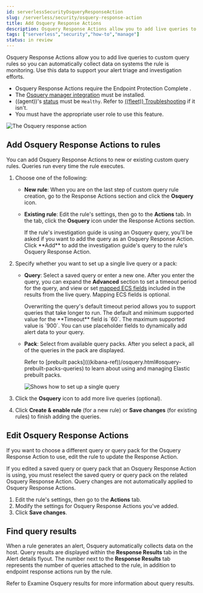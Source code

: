 ```yaml
---
id: serverlessSecurityOsqueryResponseAction
slug: /serverless/security/osquery-response-action
title: Add Osquery Response Actions
description: Osquery Response Actions allow you to add live queries to custom query rules so you can automatically collect data on systems the rules are monitoring. 
tags: ["serverless","security","how-to","manage"]
status: in review
---
```


<DocBadge template="technical preview" />
<div id="osquery-response-action"></div>

<DocCallOut template="technical_preview" />

Osquery Response Actions allow you to add live queries to custom query rules so you can automatically collect data on systems the rule is monitoring. Use this data to support your alert triage and investigation efforts.

<DocCallOut title="Requirements">

* Osquery Response Actions require the Endpoint Protection Complete <DocLink id="serverlessGeneralManageProject" text="project feature"/>.
* The [Osquery manager integration](((kibana-ref))/manage-osquery-integration.html) must be installed.
* ((agent))'s [status](((fleet-guide))/monitor-elastic-agent.html) must be `Healthy`. Refer to [((fleet)) Troubleshooting](((fleet-guide))/fleet-troubleshooting.html) if it isn't.
* You must have the appropriate user role to use this feature.

</DocCallOut>

![The Osquery response action](../images/osquery-response-action/-osquery-available-response-actions-osquery.png)

<div id="add-osquery-response-action"></div>

## Add Osquery Response Actions to rules

You can add Osquery Response Actions to new or existing custom query rules. Queries run every time the rule executes.

1. Choose one of the following:
    * **New rule**: When you are on the last step of <DocLink id="serverlessSecurityRulesUiCreate" section="create-a-custom-query-rule">custom query rule</DocLink> creation, go to the Response Actions section and click the **Osquery** icon.
    * **Existing rule**: Edit the rule's settings, then go to the **Actions** tab. In the tab, click the **Osquery** icon under the Response Actions section.

        <DocCallOut title="Note">
        If the rule's investigation guide is using an Osquery query, you'll be asked if you want to add the query as an Osquery Response Action. Click **Add** to add the investigation guide's query to the rule's Osquery Response Action. 
        </DocCallOut>

2. Specify whether you want to set up a single live query or a pack:
    * **Query**: Select a saved query or enter a new one. After you enter the query, you can expand the **Advanced** section to set a timeout period for the query, and view or set [mapped ECS fields](((kibana-ref))/osquery.html#osquery-map-fields) included in the results from the live query. Mapping ECS fields is optional.

        <DocCallOut title="Note">
        Overwriting the query's default timeout period allows you to support queries that take longer to run. The default and minimum supported value for the **Timeout** field is `60`. The maximum supported value is `900`. 
        </DocCallOut>

        <DocCallOut title="Tip">
        You can use <DocLink id="serverlessSecurityOsqueryPlaceholderFields">placeholder fields</DocLink> to dynamically add alert data to your query. 
        </DocCallOut>

    * **Pack**: Select from available query packs. After you select a pack, all of the queries in the pack are displayed.

        <DocCallOut title="Tip">
        Refer to [prebuilt packs](((kibana-ref))/osquery.html#osquery-prebuilt-packs-queries) to learn about using and managing Elastic prebuilt packs.
        </DocCallOut>

        ![Shows how to set up a single query](../images/osquery-response-action/-osquery-setup-single-query.png)

3. Click the **Osquery** icon to add more live queries (optional).
4. Click **Create & enable rule** (for a new rule) or **Save changes** (for existing rules) to finish adding the queries.

<div id="edit-osquery-response-action"></div>

## Edit Osquery Response Actions

If you want to choose a different query or query pack for the Osquery Response Action to use, edit the rule to update the Response Action.

<DocCallOut title="Important" color="warning">
If you edited a saved query or query pack that an Osquery Response Action is using, you must reselect the saved query or query pack on the related Osquery Response Action. Query changes are not automatically applied to Osquery Response Actions.
</DocCallOut>

1. Edit the rule's settings, then go to the **Actions** tab.
1. Modify the settings for Osquery Response Actions you've added.
1. Click **Save changes**.

<div id="find-osquery-response-action-results"></div>

## Find query results

When a rule generates an alert, Osquery automatically collects data on the host. Query results are displayed within the **Response Results** tab in the Alert details flyout. The number next to the **Response Results** tab represents the number of queries attached to the rule, in addition to endpoint response actions run by the rule.

<DocCallOut title="Note">
Refer to <DocLink id="serverlessSecurityViewOsqueryResults">Examine Osquery results</DocLink> for more information about query results.
</DocCallOut>

<DocImage size="xl" url="../images/osquery-response-action/-osquery-osquery-results-tab.png" alt="Shows how to set up a single query" />
